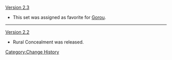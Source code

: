 [[Version 2.3]]
* This set was assigned as favorite for [[Gorou]].
----
[[Version 2.2]]
* Rural Concealment was released.
<noinclude>[[Category:Change History]]</noinclude>